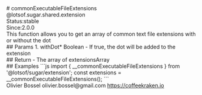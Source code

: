 <div class="docmap-mdx">
# commonExecutableFileExtensions
<div class="_namespace">@lotsof.sugar.shared.extension</div>
<div class="_metas">
<div class="_status"><span class="_status-label">Status:</span><span class="_status-value -stable">stable</span></div>
<div class="_since"><span class="_since-label">Since:</span><span class="_since-value">2.0.0</span></div>
</div>
<div class="_description">
This function allows you to get an array of common text file extensions with or without the dot
</div>
<div class="_params">
## Params
1. <span class="_name">withDot<span class="_required">*</span></span><span class="_default"></span> <span class="_type">Boolean</span>
   - If true, the dot will be added to the extension
</div>
<div class="_return">
## Return
- <span class="_description">The array of extensions</span><span class="_default"></span><span class="_type">Array<String></span>
</div>
<div class="_examples">
## Examples
```js
import { __commonExecutableFileExtensions } from '@lotsof/sugar/extension';
const extensions = __commonExecutableFileExtensions();
```
</div>
<div class="_author">
<span class="_name">Olivier Bossel</span>
<span class="_email">olivier.bossel@gmail.com</span>
<a href="https://coffeekraken.io" target="_blank" class="_url">https://coffeekraken.io</a>
</div>
</div>